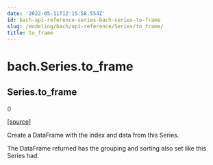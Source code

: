 ```yaml
---
date: '2022-05-11T12:15:58.554Z'
id: bach-api-reference-series-bach-series-to-frame
slug: /modeling/bach/api-reference/Series/to_frame/
title: to_frame
---
```


# bach.Series.to_frame

<div className="method">

## <span className="additional-name">Series.</span><span className="name">to_frame</span>

<small className="parameter-list">(</small>)


&#8203;<span className="view-source">[[source]](https://github.com/objectiv/objectiv-analytics/blob/main/bach/bach/series/series.py)</span>

<div className="content">

Create a DataFrame with the index and data from this Series.

The DataFrame returned has the grouping and sorting also set like this Series had.


</div>


</div>
